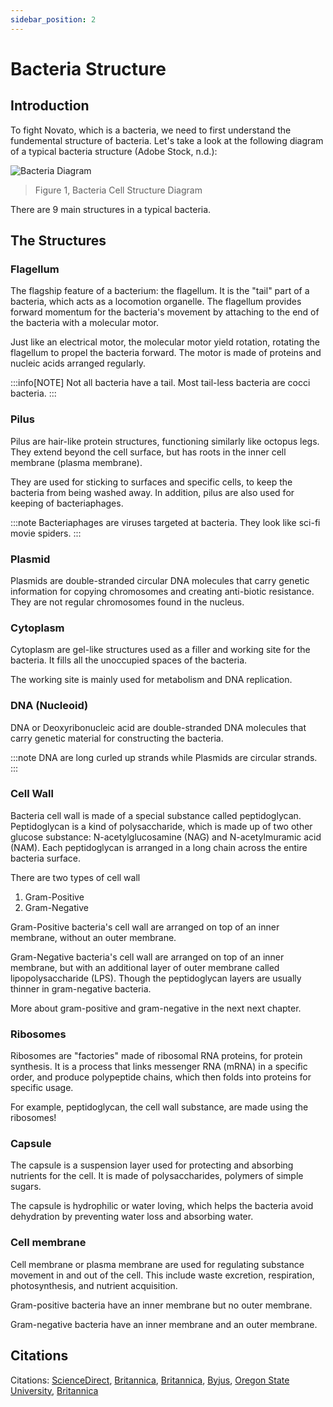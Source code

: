 ```yaml
---
sidebar_position: 2
---
```

# Bacteria Structure

## Introduction
To fight Novato, which is a bacteria, we need to first understand the fundemental structure of bacteria. Let's take a look at the following diagram of a typical bacteria structure (Adobe Stock, n.d.): 

![Bacteria Diagram](./img/bacteria-diagram.png)
>  Figure 1, Bacteria Cell Structure Diagram

There are 9 main structures in a typical bacteria.

## The Structures
### Flagellum
The flagship feature of a bacterium: the flagellum. It is the "tail" part of a bacteria, which acts as a locomotion organelle. The flagellum provides forward momentum for the bacteria's movement by attaching to the end of the bacteria with a molecular motor.

Just like an electrical motor, the molecular motor yield rotation, rotating the flagellum to propel the bacteria forward. The motor is made of proteins and nucleic acids arranged regularly. 

:::info[NOTE]
Not all bacteria have a tail. Most tail-less bacteria are cocci bacteria. 
:::

### Pilus
Pilus are hair-like protein structures, functioning similarly like octopus legs. They extend beyond the cell surface, but has roots in the inner cell membrane (plasma membrane).

They are used for sticking to surfaces and specific cells, to keep the bacteria from being washed away. In addition, pilus are also used for keeping of bacteriaphages.

:::note
Bacteriaphages are viruses targeted at bacteria. They look like sci-fi movie spiders.
:::

### Plasmid
Plasmids are double-stranded circular DNA molecules that carry genetic information for copying chromosomes and creating anti-biotic resistance. They are not regular chromosomes found in the nucleus. 
### Cytoplasm
Cytoplasm are gel-like structures used as a filler and working site for the bacteria. It fills all the unoccupied spaces of the bacteria.

The working site is mainly used for metabolism and DNA replication.

### DNA (Nucleoid)
DNA or Deoxyribonucleic acid are double-stranded DNA molecules that carry genetic material for constructing the bacteria. 

:::note
DNA are long curled up strands while Plasmids are circular strands. 
:::

### Cell Wall
Bacteria cell wall is made of a special substance called peptidoglycan. Peptidoglycan is a kind of polysaccharide, which is made up of two other glucose substance: N-acetylglucosamine (NAG) and N-acetylmuramic acid (NAM). Each peptidoglycan is arranged in a long chain across the entire bacteria surface. 

There are two types of cell wall
1. Gram-Positive
2. Gram-Negative

Gram-Positive bacteria's cell wall are arranged on top of an inner membrane, without an outer membrane. 

Gram-Negative bacteria's cell wall are arranged on top of an inner membrane, but with an additional layer of outer membrane called lipopolysaccharide (LPS). Though the peptidoglycan layers are usually thinner in gram-negative bacteria. 

More about gram-positive and gram-negative in the next next chapter.

### Ribosomes
Ribosomes are "factories" made of ribosomal RNA proteins, for protein synthesis. It is a process that links messenger RNA (mRNA) in a specific order, and produce polypeptide chains, which then folds into proteins for specific usage. 

For example, peptidoglycan, the cell wall substance, are made using the ribosomes!

### Capsule
The capsule is a suspension layer used for protecting and absorbing nutrients for the cell. It is made of polysaccharides, polymers of simple sugars.

The capsule is hydrophilic or water loving, which helps the bacteria avoid dehydration by preventing water loss and absorbing water. 

### Cell membrane
Cell membrane or plasma membrane are used for regulating substance movement in and out of the cell. This include waste excretion, respiration, photosynthesis, and nutrient acquisition. 

Gram-positive bacteria have an inner membrane but no outer membrane.

Gram-negative bacteria have an inner membrane and an outer membrane. 
## Citations
Citations: [ScienceDirect](https://www.sciencedirect.com/topics/medicine-and-dentistry/pilus), [Britannica](https://www.britannica.com/science/flagellum), [Britannica](https://www.britannica.com/science/bacteria/Physical-requirements), [Byjus](https://byjus.com/biology/bacteria/), [Oregon State University](https://open.oregonstate.education/generalmicrobiology/chapter/bacteria-cell-walls/), [Britannica](https://www.britannica.com/science/bacteria/Capsules-and-slime-layers)
